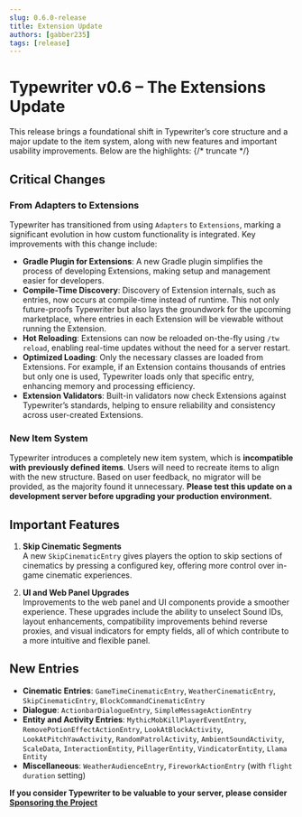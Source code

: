 ```yaml
---
slug: 0.6.0-release
title: Extension Update
authors: [gabber235]
tags: [release]
---
```


# Typewriter v0.6 – The Extensions Update

This release brings a foundational shift in Typewriter’s core structure and a major update to the item system, along with new features and important usability improvements. Below are the highlights:
{/* truncate */}

## Critical Changes

### From Adapters to Extensions
   Typewriter has transitioned from using `Adapters` to `Extensions`, marking a significant evolution in how custom functionality is integrated. Key improvements with this change include:
   - **Gradle Plugin for Extensions**: A new Gradle plugin simplifies the process of developing Extensions, making setup and management easier for developers.
   - **Compile-Time Discovery**: Discovery of Extension internals, such as entries, now occurs at compile-time instead of runtime. This not only future-proofs Typewriter but also lays the groundwork for the upcoming marketplace, where entries in each Extension will be viewable without running the Extension.
   - **Hot Reloading**: Extensions can now be reloaded on-the-fly using `/tw reload`, enabling real-time updates without the need for a server restart.
   - **Optimized Loading**: Only the necessary classes are loaded from Extensions. For example, if an Extension contains thousands of entries but only one is used, Typewriter loads only that specific entry, enhancing memory and processing efficiency.
   - **Extension Validators**: Built-in validators now check Extensions against Typewriter’s standards, helping to ensure reliability and consistency across user-created Extensions.

### New Item System 
   Typewriter introduces a completely new item system, which is **incompatible with previously defined items**. Users will need to recreate items to align with the new structure. Based on user feedback, no migrator will be provided, as the majority found it unnecessary. **Please test this update on a development server before upgrading your production environment.**

## Important Features

1. **Skip Cinematic Segments**  
   A new `SkipCinematicEntry` gives players the option to skip sections of cinematics by pressing a configured key, offering more control over in-game cinematic experiences.

2. **UI and Web Panel Upgrades**  
   Improvements to the web panel and UI components provide a smoother experience. These upgrades include the ability to unselect Sound IDs, layout enhancements, compatibility improvements behind reverse proxies, and visual indicators for empty fields, all of which contribute to a more intuitive and flexible panel.

## New Entries

- **Cinematic Entries**: `GameTimeCinematicEntry`, `WeatherCinematicEntry`, `SkipCinematicEntry`, `BlockCommandCinematicEntry`
- **Dialogue**: `ActionbarDialogueEntry`, `SimpleMessageActionEntry`
- **Entity and Activity Entries**: `MythicMobKillPlayerEventEntry`, `RemovePotionEffectActionEntry`, `LookAtBlockActivity`, `LookAtPitchYawActivity`, `RandomPatrolActivity`, `AmbientSoundActivity`, `ScaleData`, `InteractionEntity`, `PillagerEntity`, `VindicatorEntity`, `Llama Entity`
- **Miscellaneous**: `WeatherAudienceEntry`, `FireworkActionEntry` (with `flight duration` setting)

**If you consider Typewriter to be valuable to your server, please consider [Sponsoring the Project](https://github.com/sponsors/gabber235)**